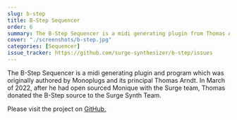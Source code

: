 ```yaml
---
slug: b-step
title: B-Step Sequencer
order: 6
summary: The B-Step Sequencer is a midi generating plugin from Thomas Arndt which became open source in March 2022.
cover: "./screenshots/b-step.jpg"
categories: [Sequencer]
issue_tracker: https://github.com/surge-synthesizer/b-step/issues
---
```


The B-Step Sequencer is a midi generating plugin and program which was originally authored by Monoplugs and its principal Thomas Arndt. In March of 2022, after he had open sourced Monique with the Surge team, Thomas donated the B-Step source to the Surge Synth Team.

Please visit the project on [GitHub.](https://github.com/surge-synthesizer/b-step)

